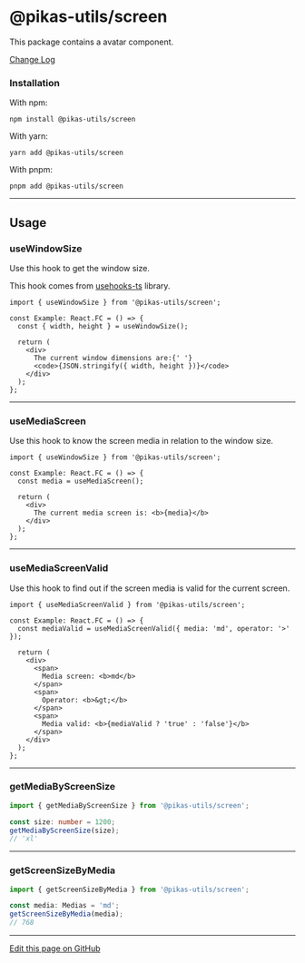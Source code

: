 
<NextSeo title="Screen" />

# @pikas-utils/screen

This package contains a avatar component.

<a href="https://github.com/Achaak/pikas/blob/main/packages/utils/screen/CHANGELOG.md">
  Change Log
</a>

### Installation

With npm:

```
npm install @pikas-utils/screen
```

With yarn:

```
yarn add @pikas-utils/screen
```

With pnpm:

```
pnpm add @pikas-utils/screen
```

---

## Usage

### useWindowSize

Use this hook to get the window size.

This hook comes from [usehooks-ts](https://usehooks-ts.com/react-hook/use-window-size) library.

<UseWindowSizeExample />

```tsx
import { useWindowSize } from '@pikas-utils/screen';

const Example: React.FC = () => {
  const { width, height } = useWindowSize();

  return (
    <div>
      The current window dimensions are:{' '}
      <code>{JSON.stringify({ width, height })}</code>
    </div>
  );
};
```

---

### useMediaScreen

Use this hook to know the screen media in relation to the window size.

<UseMediaScreenExample />

```tsx
import { useWindowSize } from '@pikas-utils/screen';

const Example: React.FC = () => {
  const media = useMediaScreen();

  return (
    <div>
      The current media screen is: <b>{media}</b>
    </div>
  );
};
```

---

### useMediaScreenValid

Use this hook to find out if the screen media is valid for the current screen.

<UseMediaScreenValidExample />

```tsx
import { useMediaScreenValid } from '@pikas-utils/screen';

const Example: React.FC = () => {
  const mediaValid = useMediaScreenValid({ media: 'md', operator: '>' });

  return (
    <div>
      <span>
        Media screen: <b>md</b>
      </span>
      <span>
        Operator: <b>&gt;</b>
      </span>
      <span>
        Media valid: <b>{mediaValid ? 'true' : 'false'}</b>
      </span>
    </div>
  );
};
```

---

### getMediaByScreenSize

```ts
import { getMediaByScreenSize } from '@pikas-utils/screen';

const size: number = 1200;
getMediaByScreenSize(size);
// 'xl'
```

---

### getScreenSizeByMedia

```ts
import { getScreenSizeByMedia } from '@pikas-utils/screen';

const media: Medias = 'md';
getScreenSizeByMedia(media);
// 768
```

---

[Edit this page on GitHub](https://github.com/Achaak/pikas/blob/main/apps/docs-utils/pages/screen.mdx)
